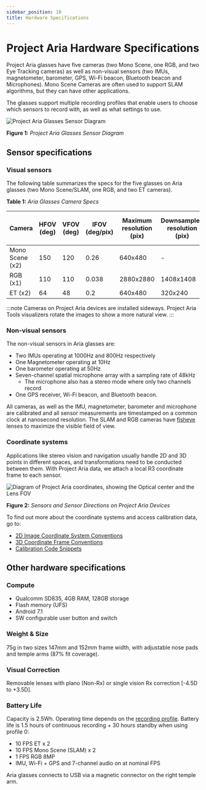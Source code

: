 ```yaml
---
sidebar_position: 10
title: Hardware Specifications
---
```


# Project Aria Hardware Specifications

Project Aria glasses have five cameras (two Mono Scene, one RGB, and two Eye Tracking cameras) as well as non-visual sensors (two IMUs, magnetometer, barometer, GPS, Wi-Fi beacon, Bluetooth beacon and Microphones). Mono Scene Cameras are often used to support SLAM algorithms, but they can have other applications.

The glasses support multiple recording profiles that enable users to choose which sensors to record with, as well as what settings to use.


![Project Aria Glasses Sensor Diagram](/img/tech_spec/aria_hardware_diagram.png)

**Figure 1:** *Project Aria Glasses Sensor Diagram*

## Sensor specifications

### Visual sensors

The following table summarizes the specs for the five glasses on Aria glasses (two Mono Scene/SLAM, one RGB, and two ET cameras).

**Table 1:** *Aria Glasses Camera Specs*

<table>
  <thead>
    <tr>
      <th><b>Camera</b></th>
      <th>HFOV (deg)</th>
      <th>VFOV (deg)</th>
      <th>IFOV (deg/pix)</th>
      <th>Maximum resolution (pix)</th>
      <th>Downsampled resolution (pix)</th>
      <th>Max frame rate (FPS)</th>
      <th>Nominal frame rate (FPS)</th>
      <th>Shutter</th>
    </tr>
  </thead>
  <tbody>
    <tr>
      <td>Mono Scene (x2)</td>
      <td>150</td>
      <td>120</td>
      <td>0.26</td>
      <td>640x480</td>
      <td>-</td>
      <td>30</td>
      <td>10</td>
      <td>global</td>
    </tr>
    <tr>
      <td>RGB (x1)</td>
      <td>110</td>
      <td>110</td>
      <td>0.038</td>
      <td>2880x2880</td>
      <td>1408x1408</td>
      <td>30</td>
      <td>10</td>
      <td>rolling</td>
    </tr>
    <tr>
      <td>ET (x2)</td>
      <td>64</td>
      <td>48</td>
      <td>0.2</td>
      <td>640x480</td>
      <td>320x240</td>
      <td>90</td>
      <td>10</td>
      <td>global</td>
    </tr>
  </tbody>
</table>

:::note
Cameras on Project Aria devices are installed sideways. Project Aria Tools visualizers rotate the images to show a more natural view.
:::

### Non-visual sensors

The non-visual sensors in Aria glasses are:

* Two IMUs operating at 1000Hz and 800Hz respectively
* One Magnetometer operating at 10Hz
* One barometer operating at 50Hz
* Seven-channel spatial microphone array with a sampling rate of 48kHz
    * The microphone also has a stereo mode where only two channels record
* One GPS receiver, Wi-Fi beacon, and Bluetooth beacon.

All cameras, as well as the IMU, magnetometer, barometer and microphone are calibrated and all sensor measurements are timestamped on a common clock at nanosecond resolution. The SLAM and RGB cameras have [fisheye](https://en.wikipedia.org/wiki/Fisheye_lens) lenses to maximize the visible field of view.

### Coordinate systems

Applications like stereo vision and navigation usually handle 2D and 3D points in different spaces, and transformations need to be conducted between them. With Project Aria data, we attach a local R3 coordinate frame to each sensor.

![Diagram of Project Aria coordinates, showing the Optical center and the Lens FOV](/img/data_formats/aria_local_frames.png)

**Figure 2:** *Sensors and Sensor Directions on Project Aria Devices*

To find out more about the coordinate systems and access calibration data, go to:
* [2D Image Coordinate System Conventions](/docs/data_formats/coordinate_convention/2d_image_coordinate_system_convention)
* [3D Coordinate Frame Conventions](/docs/data_formats/coordinate_convention/3d_coordinate_frame_convention)
* [Calibration Code Snippets](/docs/data_utilities/core_code_snippets/calibration)


## Other hardware specifications

### Compute

* Qualcomm SD835, 4GB RAM, 128GB storage
* Flash memory (UFS)
* Android 7.1
* SW configurable user button and switch

### Weight & Size

75g in two sizes 147mm and 152mm frame width, with adjustable nose pads and temple arms (87% fit coverage).

### Visual Correction

Removable lenses with plano (Non-Rx) or single vision Rx correction [-4.5D to +3.5D].

### Battery Life

Capacity is 2.5Wh. Operating time depends on the [recording profile](/docs/tech_spec/recording_profiles).
Battery life is 1.5 hours of continuous recording + 30 hours standby when using profile 0:
* 10 FPS ET x 2
* 10 FPS Mono Scene (SLAM) x 2
* 1 FPS RGB 8MP
* IMU, Wi-Fi + GPS and 7-channel audio on at nominal FPS

Aria glasses connects to USB via a magnetic connector on the right temple arm.
